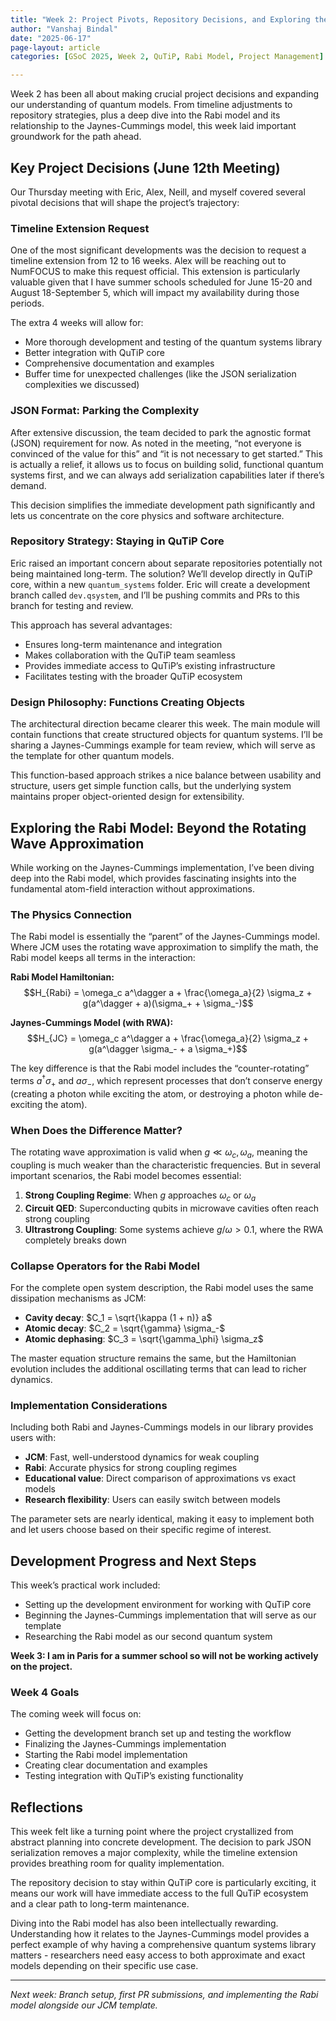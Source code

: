 ```yaml
---
title: "Week 2: Project Pivots, Repository Decisions, and Exploring the Rabi Model"
author: "Vanshaj Bindal"
date: "2025-06-17"
page-layout: article
categories: [GSoC 2025, Week 2, QuTiP, Rabi Model, Project Management]

---
```


Week 2 has been all about making crucial project decisions and expanding our understanding of quantum models. From timeline adjustments to repository strategies, plus a deep dive into the Rabi model and its relationship to the Jaynes-Cummings model, this week laid important groundwork for the path ahead.

## Key Project Decisions (June 12th Meeting)

Our Thursday meeting with Eric, Alex, Neill, and myself covered several pivotal decisions that will shape the project's trajectory:

### Timeline Extension Request

One of the most significant developments was the decision to request a timeline extension from 12 to 16 weeks. Alex will be reaching out to NumFOCUS to make this request official. This extension is particularly valuable given that I have summer schools scheduled for June 15-20 and August 18-September 5, which will impact my availability during those periods.

The extra 4 weeks will allow for:

- More thorough development and testing of the quantum systems library
- Better integration with QuTiP core
- Comprehensive documentation and examples
- Buffer time for unexpected challenges (like the JSON serialization complexities we discussed)

### JSON Format: Parking the Complexity

After extensive discussion, the team decided to park the agnostic format (JSON) requirement for now. As noted in the meeting, "not everyone is convinced of the value for this" and "it is not necessary to get started." This is actually a relief, it allows us to focus on building solid, functional quantum systems first, and we can always add serialization capabilities later if there's demand.

This decision simplifies the immediate development path significantly and lets us concentrate on the core physics and software architecture.

### Repository Strategy: Staying in QuTiP Core

Eric raised an important concern about separate repositories potentially not being maintained long-term. The solution? We'll develop directly in QuTiP core, within a new `quantum_systems` folder. Eric will create a development branch called `dev.qsystem`, and I'll be pushing commits and PRs to this branch for testing and review.

This approach has several advantages:

- Ensures long-term maintenance and integration
- Makes collaboration with the QuTiP team seamless
- Provides immediate access to QuTiP's existing infrastructure
- Facilitates testing with the broader QuTiP ecosystem

### Design Philosophy: Functions Creating Objects

The architectural direction became clearer this week. The main module will contain functions that create structured objects for quantum systems. I'll be sharing a Jaynes-Cummings example for team review, which will serve as the template for other quantum models.

This function-based approach strikes a nice balance between usability and structure, users get simple function calls, but the underlying system maintains proper object-oriented design for extensibility.

## Exploring the Rabi Model: Beyond the Rotating Wave Approximation

While working on the Jaynes-Cummings implementation, I've been diving deep into the Rabi model, which provides fascinating insights into the fundamental atom-field interaction without approximations.

### The Physics Connection

The Rabi model is essentially the "parent" of the Jaynes-Cummings model. Where JCM uses the rotating wave approximation to simplify the math, the Rabi model keeps all terms in the interaction:

**Rabi Model Hamiltonian:**
$$H_{Rabi} = \omega_c a^\dagger a + \frac{\omega_a}{2} \sigma_z + g(a^\dagger + a)(\sigma_+ + \sigma_-)$$

**Jaynes-Cummings Model (with RWA):**
$$H_{JC} = \omega_c a^\dagger a + \frac{\omega_a}{2} \sigma_z + g(a^\dagger \sigma_- + a \sigma_+)$$

The key difference is that the Rabi model includes the "counter-rotating" terms $a^\dagger \sigma_+$ and $a \sigma_-$, which represent processes that don't conserve energy (creating a photon while exciting the atom, or destroying a photon while de-exciting the atom).

### When Does the Difference Matter?

The rotating wave approximation is valid when $g \ll \omega_c, \omega_a$, meaning the coupling is much weaker than the characteristic frequencies. But in several important scenarios, the Rabi model becomes essential:

1. **Strong Coupling Regime**: When $g$ approaches $\omega_c$ or $\omega_a$
2. **Circuit QED**: Superconducting qubits in microwave cavities often reach strong coupling
3. **Ultrastrong Coupling**: Some systems achieve $g/\omega > 0.1$, where the RWA completely breaks down

### Collapse Operators for the Rabi Model

For the complete open system description, the Rabi model uses the same dissipation mechanisms as JCM:

- **Cavity decay**: $C_1 = \sqrt{\kappa (1 + n)} a$
- **Atomic decay**: $C_2 = \sqrt{\gamma} \sigma_-$ 
- **Atomic dephasing**: $C_3 = \sqrt{\gamma_\phi} \sigma_z$

The master equation structure remains the same, but the Hamiltonian evolution includes the additional oscillating terms that can lead to richer dynamics.

### Implementation Considerations

Including both Rabi and Jaynes-Cummings models in our library provides users with:

- **JCM**: Fast, well-understood dynamics for weak coupling
- **Rabi**: Accurate physics for strong coupling regimes
- **Educational value**: Direct comparison of approximations vs exact models
- **Research flexibility**: Users can easily switch between models

The parameter sets are nearly identical, making it easy to implement both and let users choose based on their specific regime of interest.

## Development Progress and Next Steps

This week's practical work included:

- Setting up the development environment for working with QuTiP core
- Beginning the Jaynes-Cummings implementation that will serve as our template
- Researching the Rabi model as our second quantum system

**Week 3: I am in Paris for a summer school so will not be working actively on the project.**

### Week 4 Goals

The coming week will focus on:

- Getting the development branch set up and testing the workflow
- Finalizing the Jaynes-Cummings implementation
- Starting the Rabi model implementation
- Creating clear documentation and examples
- Testing integration with QuTiP's existing functionality

## Reflections

This week felt like a turning point where the project crystallized from abstract planning into concrete development. The decision to park JSON serialization removes a major complexity, while the timeline extension provides breathing room for quality implementation.

The repository decision to stay within QuTiP core is particularly exciting, it means our work will have immediate access to the full QuTiP ecosystem and a clear path to long-term maintenance.

Diving into the Rabi model has also been intellectually rewarding. Understanding how it relates to the Jaynes-Cummings model provides a perfect example of why having a comprehensive quantum systems library matters - researchers need easy access to both approximate and exact models depending on their specific use case.

---

*Next week: Branch setup, first PR submissions, and implementing the Rabi model alongside our JCM template.*
